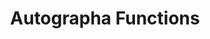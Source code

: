 ---
id: p2-6-autographa-functions
sidebar_label:  Autographa Functions
title: Autographa Functions
---